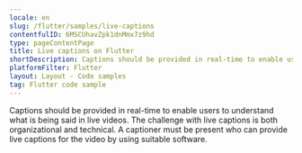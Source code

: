 ```yaml
---
locale: en
slug: /flutter/samples/live-captions
contentfulID: 6MSCUhavZpk1dnMmx7z9hd
type: pageContentPage
title: Live captions on Flutter
shortDescription: Captions should be provided in real-time to enable users to understand what is being said in live videos.
platformFilter: Flutter
layout: Layout - Code samples
tag: Flutter code sample
---
```


Captions should be provided in real-time to enable users to understand what is being said in live videos. The challenge with live captions is both organizational and technical. A captioner must be present who can provide live captions for the video by using suitable software.

<CodeSample id="media-captions-live" locale="en" platform="flutter"/>